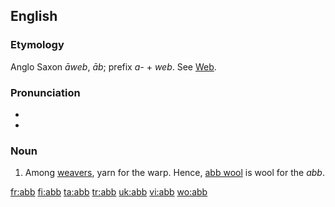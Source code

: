 ==English==

===Etymology===
Anglo Saxon ''āweb'', ''āb''; prefix ''a-'' + ''web''. See [[web|Web]].

===Pronunciation===
*{{IPA|/æb/}}
*{{rhymes|æb}}

===Noun===
{{en-noun}}

# Among [[weavers]], yarn for the warp. Hence, [[abb wool]] is wool for the ''abb''.

[[fr:abb]]
[[fi:abb]]
[[ta:abb]]
[[tr:abb]]
[[uk:abb]]
[[vi:abb]]
[[wo:abb]]
